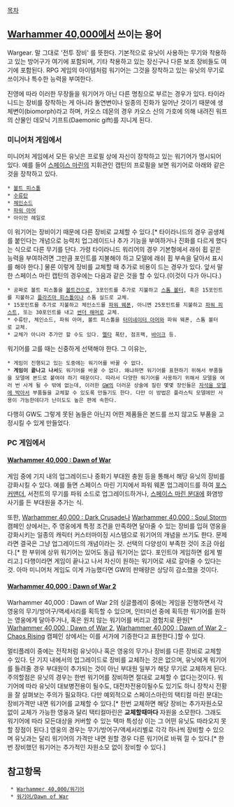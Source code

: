 [[목차]]

== [[Warhammer 40,000]]에서 쓰이는 용어 ==
Wargear. 말 그대로 '전투 장비' 를 뜻한다. 기본적으로 유닛이 사용하는 무기와 착용하고 있는 방어구가 여기에 포함되며, 기타 착용하고 있는 장신구나 다른 보조 장비들도 여기에 포함된다. RPG 게임의 아이템처럼 워기어는 그것을 장착하고 있는 유닛의 무기로 쓰이거나 특수한 능력을 부여한다.

진영에 따라 이러한 무장들을 워기어가 아닌 다른 명칭으로 부르는 경우가 있다. 타이라니드는 장비를 장착하는 게 아니라 돌연변이나 일종의 진화가 일어난 것이기 때문에 생체변이(biomorph)라고 하며, 카오스 데몬의 경우 카오스 신의 가호에 의해 내려진 워프의 산물인 데모닉 기프트(Daemonic gift)를 지니게 된다.

=== 미니어처 게임에서 ===
미니어처 게임에서 모든 유닛은 프로필 상에 자신이 장착하고 있는 워기어가 명시되어 있다. 예를 들어 [[스페이스 마린]]의 지휘관인 캡틴의 프로필을 보면 워기어로 아래와 같은 것을 장착하고 있다.

 * [[볼터|볼트 피스톨]]
 * [[수류탄(Warhammer 40,000)|수류탄]]
 * [[체인소드]]
 * [[파워 아머(Warhammer 40,000)|파워 아머]]
 * 아이언 헤일로

이 워기어는 장비이기 때문에 다른 장비로 교체할 수 있다.[* 타이라니드의 경우 공생체를 붙인다는 개념으로 능력치 업그레이드나 추가 기능을 부여하거나 진화를 다르게 했다는 식으로 다른 무기를 단다. 가령 타이라니드 워리어의 경우 기본형에서 래쉬 휩 같은 능력을 부여하려면 그만큼 포인트를 지불해야 하고 모델에 래쉬 휩 부속을 달아서 표시를 해야 한다.] 물론 이렇게 장비를 교체할 때 추가로 비용이 드는 경우가 있다. 앞서 말한 스페이스 마린 캡틴의 경우에는 다음과 같은 것을 할 수 있다.(이것이 다가 아니다.)

 * 공짜로 볼트 피스톨을 [[볼터|볼트건]]으로, 3포인트를 추가로 지불하고 [[스톰 볼터]], 혹은 15포인트를 지불하고 [[플라즈마 병기(Warhammer 40,000)|플라즈마 피스톨]]이나 스톰 실드로 교체.
 * 15포인트를 추가로 지불하고 체인소드를 [[파워 웨폰]], 아니면 25포인트를 지불하고 [[파워 피스트]], 또는 30포인트를 내고 [[썬더 해머]]로 교체.
 * 수류탄, 체인소드, 파워 아머, 볼트 피스톨을 [[터미네이터 아머]]와 파워 웨폰, 스톰 볼터로 교체.
 * 교체가 아니라 추가만 할 수도 있다. [[멜타]] 폭탄, 점프팩, [[바이크]] 등.

워기어를 고를 때는 신중하게 선택해야 한다. 그 이유는,

 * 게임이 진행되고 있는 도중에는 워기어를 바꿀 수 없다.
 * '''게임이 끝나고 나서'''도 워기어를 바꿀 수 없다. 왜냐하면 워기어를 표현하기 위해서 부품들을 모델에 본드로 붙여야 하기 때문이다. 따라서 다양한 워기어를 사용하기 위해서 모델을 여러 번 사게 될 수 밖에 없는데, 이러한 [[GW]]의 더러운 상술에 질린 몇몇 장인들은 [[자석질|자석을 모델에 박아서]] 부품들을 교체할 수 있도록 만들기도 한다. 다만 이 방법은 플라스틱 모델에만 사용이 가능한데다가 난이도도 높은 편에 속한다.

다행히 GW도 그렇게 못된 놈들은 아닌지 어떤 제품들은 본드를 쓰지 않고도 부품을 고정시킬 수 있게 만들었다.

=== PC 게임에서 ===
==== [[Warhammer 40,000 : Dawn of War]] ====
게임 중에 기지 내의 업그레이드나 중화기 부대원 충원 등을 통해서 해당 유닛의 장비를 강화시킬 수 있다. 예를 들면 스페이스 마린 기지에서 파워 웨폰 업그레이드를 하여 [[포스 커맨더]], 서전트의 무기를 파워 소드로 업그레이드하거나, [[택티컬 스쿼드|스페이스 마린 분대]]에 화염방사기를 든 부대원을 추가는 식.

또한, [[Warhammer 40,000 : Dark Crusade]]나 [[Warhammer 40,000 : Soul Storm]] 캠페인 상에서는, 주 영웅에게 특정 조건을 만족하면 달아줄 수 있는 장비를 입혀 영웅을 강화시키는 일종의 캐릭터 커스터마이징 시스템으로 워기어의 개념을 쓰기도 한다.
문제라면 결국은 그냥 업그레이드의 개념이라는 것. 선택의 다양성이 부족한 것이 조금 아쉽다.[* 한 부위에 상위 워기어는 있어도 동급 워기어는 없다. 포인트야 게임하면 쉽게 벌리고.]
다행이라면 게임이 끝나고 나서 자신이 원하는 워기어로 새로 갈아줄 수 있다는 것. 아마 미니어처 게임도 이게 가능했다면 GW의 판매량은 상당히 감소했을 것이다.

==== [[Warhammer 40,000 : Dawn of War 2]] ====
Warhammer 40,000 : Dawn of War 2의 싱글플레이 중에는 게임을 진행하면서 각 영웅의 무기/방어구/액세서리를 획득할 수 있으며, 인터미션 중에 획득한 워기어를 원하는 영웅에게 달아주거나, 혹은 원치 않는 워기어를 버리고 경험치로 환원[* [[Warhammer 40,000 : Dawn of War 2]], [[Warhammer 40,000 : Dawn of War 2 - Chaos Rising]] 캠페인 상에서는 이를 서가에 기증한다고 표현한다.]할 수 있다.

멀티플레이 중에는 전작처럼 유닛이나 혹은 영웅의 무기나 장비를 다른 장비로 교체할 수 있다. 단 기지 내에서의 업그레이드로 장비를 교체하는 것은 없으며, 유닛에게 워기어를 들려줄 경우 부대원이 추가되는 것이 아닌 부대원 일부가 해당 무기로 교체하게 된다. 주의할점은 유닛의 경우는 한번 워기어를 장비하면 절대로 교체할 수 없다는것이다. 워기어에 따라 유닛이 대보병전용이 될수도, 대전차전용이될수도 있기도 하니 장착시 전황을 잘 살펴보는 주의가 필요하다. 다만 예외적으로 스페이스마린의 택티컬 마린 분대는 장비가격만 내면 워기어를 교체할 수 있다.[* 한번 교체하면 해당 장비는 추가자원소모 없이 교체가 가능한 영웅과 달리 택티컬마린은 '''교체할때마다''' 자원을 소모한다. 그래도 워기어에 따라 모든대상을 커버할 수 있는 택마 특성상 이는 그 어떤 유닛도 따라오지 못할 장점이 된다.]
영웅의 경우는 무기/방어구/액세서리별로 각각 하나씩 장비할 수 있으며 유닛과는 달리 워기어의 가격만 내면 원할 경우 다른 워기어로 바꿔 낄 수 있다.[* 한번 장비했던 워기어는 추가적인 자원소모 없이 장비할 수 있다.]

== 참고항목 ==
  * [[Warhammer 40,000/워기어]]
  * [[워기어/Dawn of War]]

